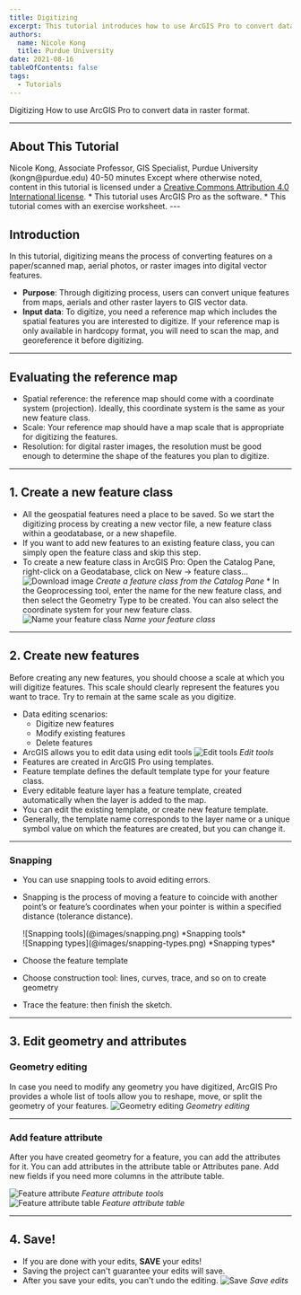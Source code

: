 ```yaml
---
title: Digitizing
excerpt: This tutorial introduces how to use ArcGIS Pro to convert data in raster format, such as scanned maps or aerial imagery, into vector data, like points, lines, and polygons. 
authors:
  name: Nicole Kong
  title: Purdue University
date: 2021-08-16
tableOfContents: false
tags:
  - Tutorials
---
```



<Slideshow>

<CoverSlide>
<span slot="title">Digitizing</span>
<span slot="subtitle">How to use ArcGIS Pro to convert data in raster format.</span>
</CoverSlide>

---

## About This Tutorial

<MetadataBlock>
  <Fragment slot="author">
  Nicole Kong, Associate Professor, GIS Specialist, Purdue University (kongn@purdue.edu)
  </Fragment>
  <Fragment slot="time">
  40-50 minutes
  </Fragment>
  <Fragment slot="license">
    Except where otherwise noted, content in this tutorial is licensed under a <a href="https://creativecommons.org/licenses/by/4.0/">Creative Commons Attribution 4.0 International license</a>.
  </Fragment>
  * This tutorial uses ArcGIS Pro as the software.
  * This tutorial comes with an exercise worksheet.	
</MetadataBlock>
---
	
## Introduction

In this tutorial, digitizing means the process of converting features on a paper/scanned map, aerial photos, or raster images into digital vector features. 

* **Purpose**: Through digitizing process, users can convert unique features from maps, aerials and other raster layers to GIS vector data.
* **Input data**: To digitize, you need a reference map which includes the spatial features you are interested to digitize. If your reference map is only available in hardcopy format, you will need to scan the  map, and georeference it before digitizing.

---

## Evaluating the reference map

* Spatial reference: the reference map should come with a coordinate system (projection). Ideally, this coordinate system is the same as your new feature class.
* Scale: Your reference map should have a map scale that is appropriate for digitizing the features.
* Resolution: for digital raster images, the resolution must be good enough to determine the shape of the features you plan to digitize.

---

## 1. Create a new feature class

* All the geospatial features need a place to be saved. So we start the digitizing process by creating a new vector file, a new feature class within a geodatabase, or a new shapefile.
* If you want to add new features to an existing feature class, you can simply open the feature class and skip this step.
* To create a new feature class in ArcGIS Pro: Open the Catalog Pane, right-click on a Geodatabase, click on New -> feature class...
    <OneThirdLayout>
      ![Download image](@images/feature-class.png)
      *Create a feature class from the Catalog Pane*
    </OneThirdLayout>
      * In the Geoprocessing tool, enter the name for the new feature class, and then select the Geometry Type to be created. You can also select the coordinate system for your new feature class.
    <OneThirdLayout>
      ![Name your feature class](@images/create-feature-class.png)
      *Name your feature class*
    </OneThirdLayout>

---

## 2. Create new features

Before creating any new features, you should choose a scale at which you will digitize features. This scale should clearly represent the features you want to trace. Try to remain at the same scale as you digitize.

* Data editing scenarios:
	* Digitize new features
	* Modify existing features
	* Delete features
* ArcGIS allows you to edit data using edit tools
    <OneThirdLayout>
      ![Edit tools](@images/edit-data.png)
      *Edit tools*
    </OneThirdLayout>
* Features are created in ArcGIS Pro using templates.
* Feature template defines the default template type for your feature class.
* Every editable feature layer has a feature template, created automatically when the layer is added to the map.
* You can edit the existing template, or create new feature template.
* Generally, the template name corresponds to the layer name or a unique symbol value on which the features are created, but you can change it. 

---

### Snapping

* You can use snapping tools to avoid editing errors. 
* Snapping is the process of moving a feature to coincide with another point’s or feature’s coordinates when your pointer is within a specified distance (tolerance distance). 
    <TwoThirdsLayout>
    <div slot="right">
      ![Snapping tools](@images/snapping.png)
      *Snapping tools*
    </div>
    
    <div slot="left">
      ![Snapping types](@images/snapping-types.png)
      *Snapping types*
    </div>
    </TwoThirdsLayout>
* Choose the feature template
* Choose construction tool: lines, curves, trace, and so on to create geometry
* Trace the feature: then finish the sketch.

---

## 3. Edit geometry and attributes

### Geometry editing

In case you need to modify any geometry you have digitized, ArcGIS Pro provides a whole list of tools allow you to reshape, move, or split the geometry of your features.
    <OneThirdLayout>
      ![Geometry editing](@images/geometry-editing.png)
      *Geometry editing*
    </OneThirdLayout>

---
### Add feature attribute

After you have created geometry for a feature, you can add the attributes for it. You can add attributes in the attribute table or Attributes pane. Add new fields if you need more columns in the attribute table.
    <TwoThirdsLayout>
    <div slot="left">
      ![Feature attribute](@images/feature-attribute.png)
      *Feature attribute tools*
    </div>
    <div slot="right">
      ![Feature attribute table](@images/feature-attribute-table.png)
      *Feature attribute table*
    </div>
    </TwoThirdsLayout>

---

## 4. Save!

* If you are done with your edits, **SAVE** your edits!
* Saving the project can't guarantee your edits will save.
* After you save your edits, you can't undo the editing.
    <OneThirdLayout>
      ![Save](@images/save.png)
      *Save edits*
    </OneThirdLayout>

</Slideshow>
